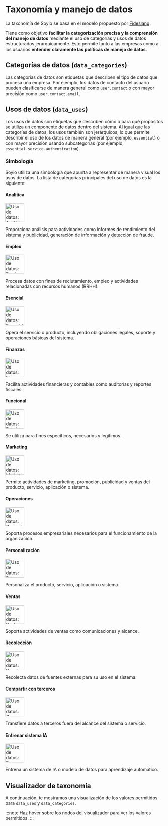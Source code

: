 
# Taxonomía y manejo de datos

La taxonomía de Soyio se basa en el modelo propuesto por [Fideslang](https://ethyca.github.io/fideslang/).

Tiene como objetivo **facilitar la categorización precisa y la comprensión del manejo de datos** mediante el uso de categorías y usos de datos estructurados jerárquicamente. Esto permite tanto a las empresas como a los usuarios **entender claramente las políticas de manejo de datos**.

## Categorías de datos (`data_categories`)

Las categorías de datos son etiquetas que describen el tipo de datos que procesa una empresa. Por ejemplo, los datos de contacto del usuario pueden clasificarse de manera general como `user.contact` o con mayor precisión como `user.contact.email`.

## Usos de datos (`data_uses`)

Los usos de datos son etiquetas que describen cómo o para qué propósitos se utiliza un componente de datos dentro del sistema. Al igual que las categorías de datos, los usos también son jerárquicos, lo que permite describir el uso de los datos de manera general (por ejemplo, `essential`) o con mayor precisión usando subcategorías (por ejemplo, `essential.service.authentication`).

### Simbología
Soyio utiliza una simbología que apunta a representar de manera visual los usos de datos. La lista de categorías principales del uso de datos es la siguiente:

#### Analitica
<img src="/img/data_uses/analytics.svg" alt="Uso de datos: Analítica" width="60" />

Proporciona análisis para actividades como informes de rendimiento del sistema y publicidad, generación de información y detección de fraude.


#### Empleo
<img src="/img/data_uses/employment.svg" alt="Uso de datos: Empleo" width="60" />

Procesa datos con fines de reclutamiento, empleo y actividades relacionadas con recursos humanos (RRHH).

#### Esencial
<img src="/img/data_uses/essential.svg" alt="Uso de datos: Esencial" width="60" />

Opera el servicio o producto, incluyendo obligaciones legales, soporte y operaciones básicas del sistema.

#### Finanzas
<img src="/img/data_uses/finance.svg" alt="Uso de datos: Finanzas" width="60" />

Facilita actividades financieras y contables como auditorías y reportes fiscales.

#### Funcional
<img src="/img/data_uses/functional.svg" alt="Uso de datos: Funcional" width="60" />

Se utiliza para fines específicos, necesarios y legítimos.

#### Marketing
<img src="/img/data_uses/marketing.svg" alt="Uso de datos: Marketing" width="60" />

Permite actividades de marketing, promoción, publicidad y ventas del producto, servicio, aplicación o sistema.

#### Operaciones
<img src="/img/data_uses/operations.svg" alt="Uso de datos: Operaciones" width="60" />

Soporta procesos empresariales necesarios para el funcionamiento de la organización.

#### Personalización
<img src="/img/data_uses/personalize.svg" alt="Uso de datos: Personalización" width="60" />

Personaliza el producto, servicio, aplicación o sistema.

#### Ventas
<img src="/img/data_uses/sales.svg" alt="Uso de datos: Ventas" width="60" />

Soporta actividades de ventas como comunicaciones y alcance.

#### Recolección
<img src="/img/data_uses/collect.svg" alt="Uso de datos: Recolección" width="60" />

Recolecta datos de fuentes externas para su uso en el sistema.
#### Compartir con terceros
<img src="/img/data_uses/third_party_sharing.svg" alt="Uso de datos: Compartir con terceros" width="60" />

Transfiere datos a terceros fuera del alcance del sistema o servicio.

#### Entrenar sistema IA
<img src="/img/data_uses/train_ai_system.svg" alt="Uso de datos: Entrenar sistema IA" width="60" />

Entrena un sistema de IA o modelo de datos para aprendizaje automático.

## Visualizador de taxonomía

A continuación, te mostramos una visualización de los valores permitidos para `data_uses` y `data_categories`.

:::note
Haz hover sobre los nodos del visualizador para ver los valores permitidos.
:::

<TaxonomyVisualizer />
